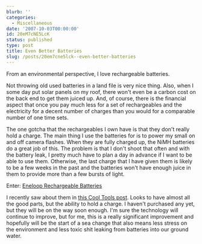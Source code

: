 ```yaml
---
blurb: ''
categories:
  - Miscellaneous
date: '2007-10-03T00:00:00'
id: 20eM7cNE5LcK
status: published
type: post
title: Even Better Batteries
slug: /posts/20em7cne5lck--even-better-batteries
---
```


From an environmental perspective, I love rechargeable batteries.

Not throwing old used batteries in a land file is very nice thing. Also, when I some day put solar panels on my roof, there won't even be a carbon cost on the back end to get them juiced up. And, of course, there is the financial aspect that once you pay much less for a set of rechargeables and the electricity for a decent number of charges than you would for a comparable number of one time sets.

The one gotcha that the rechargeables I own have is that they don't really hold a charge. The main thing I use the batteries for is to power my small on and off camera flashes. When they are fully charged up, the NiMH batteries do a great job of this. The problem is that I don't shoot that often and with the battery leak, I pretty much have to plan a day in advance if I want to be able to use them. Otherwise, the last charge that I have given them is likely to be a few weeks in the past and the batteries won't have enough juice in them to provide more than a few bursts of light.

Enter: [Eneloop Rechargeable Batteries](http://www.eneloop.info/)

I recently saw about them in [this Cool Tools post](http://www.kk.org/cooltools/archives/001921.php). Looks to have almost all the good parts, but the ability to hold a charge. I haven't purchased any yet, but they will be on the way
soon enough. I'm sure the technology will continue to improve, but for me, this is a really significant improvement and hopefully will be the start of a sea change that also means less stress on the environment and less toxic shit leaking from batteries into our ground water.
